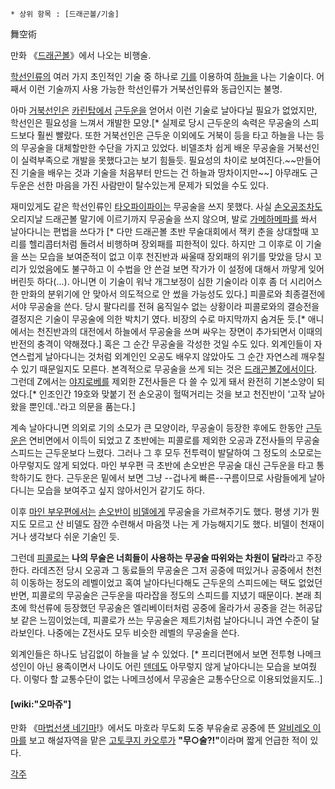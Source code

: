  * 상위 항목 : [드래곤볼/기술]

舞空術

만화 《[[드래곤볼]]》에서 나오는 비행술.

[[학선인]]류의 여러 가지 초인적인 기술 중 하나로 [[기]]를 이용하여 [[하늘]]을 나는 기술이다. 어째서 이런 기술까지 사용 가능한 학선인류가 거북선인류와 동급인지는 불명.

아마 [[거북선인]]은 [[카린탑]]에서 [[근두운]]을 얻어서 이런 기술로 날아다닐 필요가 없었지만, 학선인은 필요성을 느껴서 개발한 모양.[* 실제로 당시 근두운의 속력은 무공술의 스피드보다 훨씬 빨랐다. 또한 거북선인은 근두운 이외에도 거북이 등을 타고 하늘을 나는 등의 무공술을 대체할만한 수단을 가지고 있었다. 비델조차 쉽게 배운 무공술을 거북선인이 실력부족으로 개발을 못했다고는 보기 힘들듯. 필요성의 차이로 보여진다.~~만들어진 기술을 배우는 것과 기술을 처음부터 만드는 건 하늘과 땅차이지만~~] 아무래도 근두운은 선한 마음을 가진 사람만이 탈수있는게 문제가 되었을 수도 있다.

재미있게도 같은 학선인류인 [[타오파이파이]]는 무공술을 쓰지 못했다. 사실 [[손오공]]조차도 오리지날 드래곤볼 말기에 이르기까지 무공술을 쓰지 않으며, 발로 [[가메하메파]]를 쏴서 날아다니는 편법을 쓰다가 [* 다만 드래곤볼 초반 무술대회에서 잭키 춘을 상대할때 꼬리를 헬리콥터처럼 돌려서 비행하며 장외패를 피한적이 있다. 하지만 그 이후로 이 기술을 쓰는 모습을 보여준적이 없고 이후 천진반과 싸울때 장외패의 위기를 맞았을 당시 꼬리가 있었음에도 불구하고 이 수법을 안 쓴걸 보면 작가가 이 설정에 대해서 까맣게 잊어버린듯 하다(...). 아니면 이 기술이 워낙 개그보정이 심한 기술이라 이후 좀 더 시리어스한 만화의 분위기에 안 맞아서 의도적으로 안 썼을 가능성도 있다.] 피콜로와 최종결전에서야 무공술을 쓴다. 당시 팔다리를 전혀 움직일수 없는 상황이라 피콜로와의 결승전을 결정지은 기술이 무공술에 의한 박치기 였다. 비장의 수로 마지막까지 숨겨둔 듯.[* 애니에서는 천진반과의 대전에서 하늘에서 무공술을 쓰며 싸우는 장면이 추가되면서 이때의 반전의 충격이 약해졌다.] 혹은 그 순간 무공술을 각성한 것일 수도 있다. 외계인들이 자연스럽게 날아다니는 것처럼 외계인인 오공도 배우지 않았아도 그 순간 자연스레 깨우칠 수 있기 때문일지도 모른다. 본격적으로 무공술을 쓰게 되는 것은 [[드래곤볼Z]]에서이다. 그런데 Z에서는 [[야지로베]]를 제외한 Z전사들은 다 쓸 수 있게 돼서 완전히 기본소양이 되었다.[* 인조인간 19호와 맞붙기 전 손오공이 헐떡거리는 것을 보고 천진반이 '고작 날아왔을 뿐인데..'라고 의문을 품는다.]

계속 날아다니면 의외로 기의 소모가 큰 모양이라, 무공술이 등장한 후에도 한동안 [[근두운]]은 연비면에서 이득이 되었고 Z 초반에는 피콜로를 제외한 오공과 Z전사들의 무공술 스피드는 근두운보다 느렸다. 그러나 그 후 모두 전투력이 발달하여 그 정도의 소모로는 아무렇지도 않게 되었다. 마인 부우편 극 초반에 손오반은 무공술 대신 근두운을 타고 통학하기도 한다. 근두운은 밑에서 보면 그냥 --겁나게 빠른--구름이므로 사람들에게 날아다니는 모습을 보여주고 싶지 않아서인거 같기도 하다.


이후 [[마인 부우]]편에서는 [[손오반]]이 [[비델]]에게 무공술을 가르쳐주기도 했다. 평생 기가 뭔지도 모르고 산 비델도 잠깐 수련해서 마음껏 나는 게 가능해지기도 했다. 비델이 천재이거나 생각보다 쉬운 기술인 듯.

그런데 [[피콜로]]는 '''나의 무술은 너희들이 사용하는 무공술 따위와는 차원이 달라'''라고 주장한다. 라데츠전 당시 오공과 그 동료들의 무공술은 그저 공중에 떠있거나 공중에서 천천히 이동하는 정도의 레벨이었고 혹여 날아다닌다해도 근두운의 스피드에는 택도 없었던 반면, 피콜로의 무공술은 근두운을 따라잡을 정도의 스피드를 지녔기 때문이다. 본래 최초에 학선류에 등장했던 무공술은 엘리베이터처럼 공중에 올라가서 공중을 걷는 허공답보 같은 느낌이었는데, 피콜로가 쓰는 무공술은 제트기처럼 날아다니니 과연 수준이 달라보인다. 나중에는 Z전사도 모두 비슷한 레벨의 무공술을 쓴다.

외계인들은 하나도 남김없이 하늘을 날 수 있었다. [* 프리더편에서 보면 전투형 나메크성인이 아닌 용족이면서 나이도 어린 [[덴데]]도 아무렇지 않게 날아다니는 모습을 보여줬다. 이렇다 할 교통수단이 없는 나메크성에서 무공술은 교통수단으로 이용되었을지도..] 

==== [wiki:"오마쥬"] ====
만화 《[[마법선생 네기마]]!》에서도 마호라 무도회 도중 부유술로 공중에 뜬 [[알비레오 이마]]를 보고 해설자역을 맡은 [[고토쿠지 카오루]]가 '''"무○술?!"'''이라며 짧게 언급한 적이 있다.


[[각주]]
